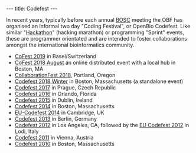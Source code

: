---
title: Codefest
---

In recent years, typically before each annual [[BOSC]] meeting the OBF has organised an informal two day "Coding Festival", or OpenBio Codefest. Like similar "[[Hackathon]]" (hacking marathon) or programming "Sprint" events, these are programmer orientated and are intended to foster collaborations amongst the international bioinformatics community.


* [[CoFest 2019]] in Basel/Switzerland
* [[CoFest 2018 August]] an online distributed event with a local hub in Boston, MA
* [https://galaxyproject.org/events/gccbosc2018/collaboration/ CollaborationFest 2018], Portland, Oregon
* [[Codefest 2018 Winter]] in Boston, Massachusetts (a standalone event)
* [[Codefest 2017]] in Prague, Czech Republic
* [[Codefest 2016]] in Orlando, Florida
* [[Codefest 2015]] in Dublin, Ireland
* [[Codefest 2014]] in Boston, Massachusetts
* [[EU-Codefest 2014]] in Cambridge, UK
* [[Codefest 2013]] in Berlin, Germany
* [[Codefest 2012]] in Los Angeles, CA, followed by the [[EU Codefest 2012]] in Lodi, Italy
* [[Codefest 2011]] in Vienna, Austria
* [[Codefest 2010]] in Boston, Massachusetts